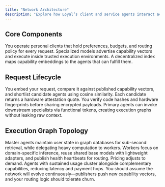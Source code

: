 ```yaml
---
title: "Network Architecture"
description: "Explore how Loyal’s client and service agents interact across the decentralized capability graph."
---
```


## Core Components

<Columns cols={3}>
  <Card title="Client Agents" icon="user-secret">
    You operate personal clients that hold preferences, budgets, and routing policy for every request.
  </Card>
  <Card title="Service Agents" icon="cubes">
    Specialized models advertise capability vectors and execute inside trusted execution environments.
  </Card>
  <Card title="Capability Registry" icon="diagram-project">
    A decentralized index maps capability embeddings to the agents that can fulfill them.
  </Card>
</Columns>

## Request Lifecycle

<Steps>
<Step title="Discover">
  You embed your request, compare it against published capability vectors, and shortlist candidate agents using cosine similarity.
</Step>
<Step title="Attest">
  Each candidate returns a hardware attestation quote. You verify code hashes and hardware fingerprints before sharing encrypted payloads.
</Step>
<Step title="Chain">
  Primary agents can invoke downstream specialists via functional tokens, creating execution graphs without leaking raw context.
</Step>
</Steps>

## Execution Graph Topology

<AccordionGroup>
<Accordion title="Master Nodes">
  Master agents maintain user state in graph databases for sub-second retrieval, while delegating heavy computation to workers.
</Accordion>
<Accordion title="Worker Nodes">
  Workers focus on domain-specific inference, reuse shared base models with lightweight adapters, and publish health heartbeats for routing.
</Accordion>
<Accordion title="Market Dynamics">
  Pricing adjusts to demand. Agents with sustained usage cluster alongside complementary capabilities, reducing latency and payment hops.
</Accordion>
</AccordionGroup>

<Info>
You should assume the network will evolve continuously—publishers push new capability vectors, and your routing logic should tolerate churn.
</Info>
